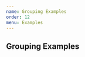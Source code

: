 ```yaml
---
name: Grouping Examples
order: 12
menu: Examples
---
```



## Grouping Examples

<Playground>
  <MaterialTable
    columns={[
      { title: 'Adı', field: 'name' },
      { title: 'Soyadı', field: 'surname' },
      { title: 'Cinsiyet', field: 'sex' },
      { title: 'Tipi', field: 'type' },
      { title: 'Doğum Yılı', field: 'birthYear', type: 'numeric' },
      { title: 'Doğum Yeri', field: 'birthCity', lookup: { 34: 'İstanbul', 63: 'Şanlıurfa' } },
    ]}
    data={[
      { name: 'Mehmet', surname: 'Baran', birthYear: 1987, birthCity: 63, sex: 'Male', type: 'adult' },
      { name: 'Gülcan', surname: 'Baran', birthYear: 1987, birthCity: 34, sex: 'Female', type: 'adult' },
      { name: 'Zerya Betül', surname: 'Baran', birthYear: 1987, birthCity: 34, sex: 'Female', type: 'child' }
    ]}
    title="Grouping Example"
    options={{
      grouping: true
    }}
  />
</Playground>

<Playground>
  <MaterialTable
    columns={[
      { title: 'Adı', field: 'name'},
      { title: 'Soyadı', field: 'surname' },
      { title: 'Cinsiyet', field: 'sex', defaultGroupOrder: 0, defaultGroupSort: 'desc' },
      { title: 'Tipi', field: 'type' },
      { title: 'Doğum Yılı', field: 'birthYear', type: 'numeric' },
      { title: 'Doğum Yeri', field: 'birthCity', lookup: { 34: 'İstanbul', 63: 'Şanlıurfa' } },
    ]}
    data={[
      { name: 'Mehmet', surname: 'Baran', birthYear: 1987, birthCity: 63, sex: 'Male', type: 'adult' },
      { name: 'Gülcan', surname: 'Baran', birthYear: 1987, birthCity: 34, sex: 'Female', type: 'adult' },
      { name: 'Zerya Betül', surname: 'Baran', birthYear: 1987, birthCity: 34, sex: 'Female', type: 'child' }
    ]}
    title="Default Grouped Columns  Example"
    options={{
      grouping: true
    }}
  />
</Playground>
